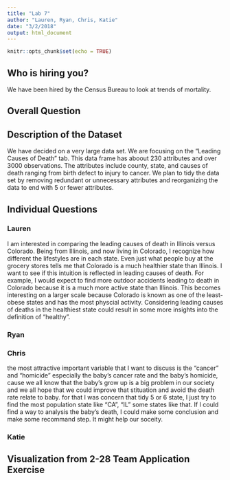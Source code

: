 ```yaml
---
title: "Lab 7"
author: "Lauren, Ryan, Chris, Katie"
date: "3/2/2018"
output: html_document
---
```


```r
knitr::opts_chunk$set(echo = TRUE)
```

## Who is hiring you?

We have been hired by the Census Bureau to look at trends of mortality.

## Overall Question

## Description of the Dataset

We have decided on a very large data set. We are focusing on the "Leading Causes of Death" tab. This data frame has aboout 230 attributes and over 3000 observations. The attributes include county, state, and causes of death ranging from birth defect to injury to cancer. 
We plan to tidy the data set by removing redundant or unnecessary attributes and reorganizing the data to end with 5 or fewer attributes. 

## Individual Questions

### Lauren

I am interested in comparing the leading causes of death in Illinois versus Colorado. Being from Illinois, and now living in Colorado, I recognize how different the lifestyles are in each state. Even just what people buy at the grocery stores tells me that Colorado is a much healthier state than Illinois. I want to see if this intuition is reflected in leading causes of death. For example, I would expect to find more outdoor accidents leading to death in Colorado because it is a much more active state than Illinois. This becomes interesting on a larger scale because Colorado is known as one of the least-obese states and has the most physcial activity. Considering leading causes of deaths in the healthiest state could result in some more insights into the definition of "healthy". 

### Ryan

### Chris

the most attractive important variable that I want to discuss is the "cancer" and "homicide" especially the baby's cancer rate and the baby's homicide, cause we all know that the baby's grow up is a big problem in our society and we all hope that we could improve that stituation and avoid the death rate relate to baby. for that I was concern that tidy 5 or 6 state, I just try to find the most population state like "CA", "IL" some states like that. If I could find a way to analysis the baby's death, I could make some conclusion and make some recommand step. It might help our soceity.



### Katie

## Visualization from 2-28 Team Application Exercise

